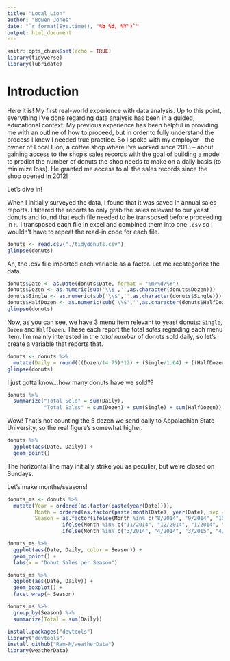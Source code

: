 ```yaml
---
title: "Local Lion"
author: "Bowen Jones"
date: "`r format(Sys.time(), "%b %d, %Y")`"
output: html_document
---
```



```r
knitr::opts_chunk$set(echo = TRUE)
library(tidyverse)
library(lubridate)
```

# Introduction

Here it is! My first real-world experience with data analysis. Up to this point, everything I've done regarding data analysis has been in a guided, educational context. My previous experience has been helpful in providing me with an outline of how to proceed, but in order to fully understand the process I knew I needed true practice. So I spoke with my employer -- the owner of Local Lion, a coffee shop where I've worked since 2013 -- about gaining access to the shop's sales records with the goal of building a model to predict the number of donuts the shop needs to make on a daily basis (to minimize loss). He granted me access to all the sales records since the shop opened in 2012! 

Let's dive in!

When I initially surveyed the data, I found that it was saved in annual sales reports. I filtered the reports to only grab the sales relevant to our yeast donuts and found that each file needed to be transposed before proceeding in `R`. I transposed each file in excel and combined them into one `.csv` so I wouldn't have to repeat the read-in code for each file.
```r
donuts <- read.csv("./tidydonuts.csv")
glimpse(donuts)
```

Ah, the .csv file imported each variable as a factor. Let me recategorize the data.
```r
donuts$Date <- as.Date(donuts$Date, format = "%m/%d/%Y")
donuts$Dozen <- as.numeric(sub('\\$','',as.character(donuts$Dozen)))
donuts$Single <- as.numeric(sub('\\$','',as.character(donuts$Single)))
donuts$HalfDozen <- as.numeric(sub('\\$','',as.character(donuts$HalfDozen)))
glimpse(donuts)
```

Now, as you can see, we have 3 menu item relevant to yeast donuts: `Single`, `Dozen` and `HalfDozen`. These each report the total *sales* regarding each menu item. I'm mainly interested in the *total number* of donuts sold daily, so let's create a variable that reports that.

```r
donuts <- donuts %>% 
  mutate(Daily = round(((Dozen/14.75)*12) + (Single/1.64) + ((HalfDozen/8.2)*6)))
glimpse(donuts)
```


I just gotta know...how many donuts have we sold??
```r
donuts %>% 
  summarize("Total Sold" = sum(Daily),
            "Total Sales" = sum(Dozen) + sum(Single) + sum(HalfDozen))
```
Wow! That's not counting the 5 dozen we send daily to Appalachian State University, so the real figure's somewhat higher.

```r
donuts %>%
  ggplot(aes(Date, Daily)) +
  geom_point()
```
The horizontal line may initially strike you as peculiar, but we're closed on Sundays.



Let's make months/seasons!
```r
donuts_ms <- donuts %>%
  mutate(Year = ordered(as.factor(paste(year(Date)))),
         Month = ordered(as.factor(paste(month(Date), year(Date), sep = "/"))),
         Season = as.factor(ifelse(Month %in% c("8/2014", "9/2014", "10/2014", "8/2015","9/2015", "10/2015", "8/2016", "9/2016", "10/2016", "8/2017", "9/2017", "10/2017", "8/2018", "9/2018", "10/2018"), "Fall",
                  ifelse(Month %in% c("11/2014", "12/2014", "1/2014", "2/2014", "11/2015", "12/2015", "1/2015", "2/2015", "11/2016", "12/2016", "1/2016", "2/2016", "11/2017", "12/2017", "1/2017", "2/2017", "11/2018", "12/2018", "1/2018", "2/2018"), "Winter",
                  ifelse(Month %in% c("3/2014", "4/2014", "3/2015", "4/2015", "3/2016", "4/2016", "3/2017", "4/2017", "3/2018", "4/2018"), "Spring", "Summer")))))
```

```r
donuts_ms %>% 
  ggplot(aes(Date, Daily, color = Season)) +
  geom_point() +
  labs(x = "Donut Sales per Season")
```

```r
donuts_ms %>% 
  ggplot(aes(Date, Daily)) +
  geom_boxplot() +
  facet_wrap(~ Season)
```


```r
donuts_ms %>% 
  group_by(Season) %>% 
  summarize(Total = sum(Daily))
```



```r
install.packages("devtools")
library("devtools")
install_github("Ram-N/weatherData")
library(weatherData)
```

